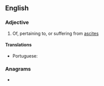==English==

===Adjective===
{{en-adj}}

# {{lb|en|medicine}} Of, pertaining to, or suffering from [[ascites]]

====Translations====
{{trans-top|of, pertaining to, or suffering from ascites}}
* Portuguese: {{t|pt|ascítico}}
{{trans-mid}}
{{trans-bottom}}

===Anagrams===
* {{anagrams|en|sciatic}}